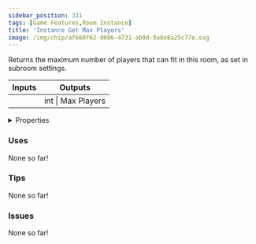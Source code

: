 ```yaml
---
sidebar_position: 331
tags: [Game Features,Room Instance]
title: 'Instance Get Max Players'
image: /img/chip/af660f62-d086-4731-ab9d-9a8e8a25c77e.svg
---
```


Returns the maximum number of players that can fit in this room, as set in subroom settings.



<IChip uuid="af660f62-d086-4731-ab9d-9a8e8a25c77e"/>

<table><thead><tr><th>Inputs</th><th>Outputs</th></tr></thead><tbody><tr><td /><td>int | Max Players</td></tr></tbody></table>

<details>
  <summary>Properties</summary>
  <div>
    <div>
    <table>
      <tbody>
        <tr>
          <td>Is beta required?</td>
          <td>No</td>
        </tr>
        <tr>
          <td>Is chip a trolling risk?</td>
          <td>No</td>
        </tr>
        <tr>
          <td>Is chip a role assignment risk?</td>
          <td>No</td>
        </tr>
        <tr>
          <td>Chip UUID</td>
          <td>af660f62-d086-4731-ab9d-9a8e8a25c77e</td>
        </tr>
        <tr>
          <td>Room availability</td>
          <td>Available everywhere</td>
        </tr>
      </tbody>
    </table>
    </div>
  </div>
</details>

### Uses

None so far!

### Tips

None so far!

### Issues

None so far!